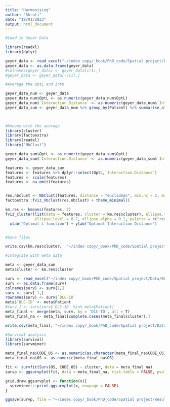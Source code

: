 ```yaml
---
title: "Harmonising"
author: "Shruti"
date: "19/01/2023"
output: html_document
---
```


```r
#Load in Geyer Data 

library(readxl)
library(dplyr)

geyer_data <- read_excel("~/index copy/_book/PhD_code/Spatial project/Data/BCA/Geyer_BCA_all.xlsx")
geyer_data <- as.data.frame(geyer_data)
#colnames(geyer_data) <- geyer_data[c(1),]
#geyer_data <- geyer_data[-c(1),]
```

```r
#Average the OptL and IntD

geyer_data_num <- geyer_data
geyer_data_num$OptL <- as.numeric(geyer_data_num$OptL)
geyer_data_num$`Interaction Distance` <- as.numeric(geyer_data_num$`Interaction Distance`)
geyer_data_sum <- geyer_data_num %>% group_by(Patient) %>% summarise_at(c("OptL", "Interaction Distance"), mean, na.rm = T)

                                                                     
```

```r
#Kmeans with the average
library(cluster)
library(factoextra)
library(readxl)
library("NbClust")

geyer_data_sum$OptL <- as.numeric(geyer_data_sum$OptL)
geyer_data_sum$`Interaction.Distance` <- as.numeric(geyer_data_sum$`Interaction Distance`)

features <- geyer_data_sum
features <- features %>% dplyr::select(OptL,`Interaction.Distance`)
features <- scale(features)
features <- na.omit(features)


res.nbclust <- NbClust(features, distance = "euclidean", min.nc = 2, max.nc = 10, method = "median", index ="all")
factoextra::fviz_nbclust(res.nbclust) + theme_minimal()

km.res <- kmeans(features, 2)
fviz_cluster(list(data = features, cluster = km.res$cluster), ellipse.type = "norm", geom = "point", stand = FALSE, ggtheme = theme_classic(),
             ellipse.level = 0.7, ellipse.alpha = 0.1, palette = c("red","blue", "green")) +
  xlab("Optimal L-function") + ylab("Optimal Interaction Distance") 


#Save files 

write.csv(km.res$cluster,  "~/index copy/_book/PhD_code/Spatial project/Results /BCA/Harmonised/km.cluster.csv")


```

```r
#integrate with meta data 

meta <- geyer_data_sum
meta$cluster <- km.res$cluster

surv <- read_excel("~/index copy/_book/PhD_code/Spatial project/Data/BCA/Survival_data_BCA.xlsx")
surv <- as.data.frame(surv)
colnames(surv) <- surv[1,]
surv <- surv[-1,]
rownames(surv) <- surv$`DLC-ID`
meta$`DLC-ID` <- meta$Patient
#surv_1 <- surv[surv$`DLC-ID` %in% meta$Patient]
meta_final <- merge(meta, surv, by = 'DLC-ID', all = T)
meta_final_na <- meta_final[complete.cases(meta_final$cluster),]

write.csv(meta_final, "~/index copy/_book/PhD_code/Spatial project/Data/BCA/metadata_clusters_all.csv")


```

```r
#Survival analysis 
library(survival)
library(survminer)

meta_final_na$CODE_OS <- as.numeric(as.character(meta_final_na$CODE_OS))
meta_final_na$OS <- as.numeric(meta_final_na$OS)

fit <- survfit(Surv(OS, CODE_OS) ~ cluster, data = meta_final_na)
survp <- ggsurvplot(fit, data = meta_final_na, risk.table = FALSE, pval=TRUE, palette = c("red", "blue"))

grid.draw.ggsurvplot <- function(x){
  survminer:::print.ggsurvplot(x, newpage = FALSE)
}

ggsave(survp, file = "~/index copy/_book/PhD_code/Spatial project/Results /BCA/Harmonised/survival.png")

```



